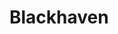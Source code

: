 
# Blackhaven
<ProjectDetails
  floatRight
  region="Stormlands"
  house="House Dondarrion"
  type="Castle"
  status="Completed"
  warp="/warp Blackhaven"
  projectLead="JustCallMeeJack, SMP"
  dateStarted="2014-06-29T07:00:00+00:00"
  dateCompleted="2014-06-29T07:00:00+00:00"
/>

